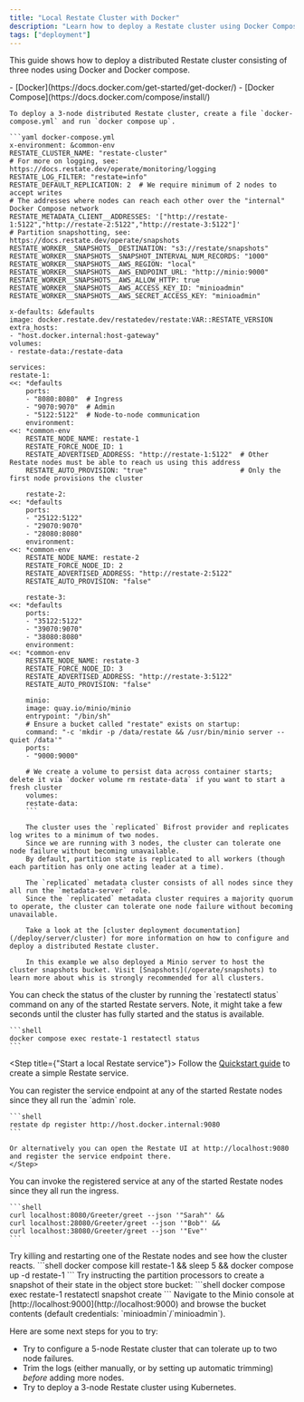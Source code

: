 ```yaml
---
title: "Local Restate Cluster with Docker"
description: "Learn how to deploy a Restate cluster using Docker Compose."
tags: ["deployment"]
---
```


This guide shows how to deploy a distributed Restate cluster consisting of three nodes using Docker and Docker compose.

<Info title="Prerequisites">
    - [Docker](https://docs.docker.com/get-started/get-docker/)
    - [Docker Compose](https://docs.docker.com/compose/install/)
</Info>

<Steps>
<Step title="Deploy the Restate cluster using Docker">

    To deploy a 3-node distributed Restate cluster, create a file `docker-compose.yml` and run `docker compose up`.

    ```yaml docker-compose.yml
    x-environment: &common-env
    RESTATE_CLUSTER_NAME: "restate-cluster"
    # For more on logging, see: https://docs.restate.dev/operate/monitoring/logging
    RESTATE_LOG_FILTER: "restate=info"
    RESTATE_DEFAULT_REPLICATION: 2  # We require minimum of 2 nodes to accept writes
    # The addresses where nodes can reach each other over the "internal" Docker Compose network
    RESTATE_METADATA_CLIENT__ADDRESSES: '["http://restate-1:5122","http://restate-2:5122","http://restate-3:5122"]'
    # Partition snapshotting, see: https://docs.restate.dev/operate/snapshots
    RESTATE_WORKER__SNAPSHOTS__DESTINATION: "s3://restate/snapshots"
    RESTATE_WORKER__SNAPSHOTS__SNAPSHOT_INTERVAL_NUM_RECORDS: "1000"
    RESTATE_WORKER__SNAPSHOTS__AWS_REGION: "local"
    RESTATE_WORKER__SNAPSHOTS__AWS_ENDPOINT_URL: "http://minio:9000"
    RESTATE_WORKER__SNAPSHOTS__AWS_ALLOW_HTTP: true
    RESTATE_WORKER__SNAPSHOTS__AWS_ACCESS_KEY_ID: "minioadmin"
    RESTATE_WORKER__SNAPSHOTS__AWS_SECRET_ACCESS_KEY: "minioadmin"

    x-defaults: &defaults
    image: docker.restate.dev/restatedev/restate:VAR::RESTATE_VERSION
    extra_hosts:
    - "host.docker.internal:host-gateway"
    volumes:
    - restate-data:/restate-data

    services:
    restate-1:
    <<: *defaults
        ports:
        - "8080:8080"  # Ingress
        - "9070:9070"  # Admin
        - "5122:5122"  # Node-to-node communication
        environment:
    <<: *common-env
        RESTATE_NODE_NAME: restate-1
        RESTATE_FORCE_NODE_ID: 1
        RESTATE_ADVERTISED_ADDRESS: "http://restate-1:5122"  # Other Restate nodes must be able to reach us using this address
        RESTATE_AUTO_PROVISION: "true"                       # Only the first node provisions the cluster

        restate-2:
    <<: *defaults
        ports:
        - "25122:5122"
        - "29070:9070"
        - "28080:8080"
        environment:
    <<: *common-env
        RESTATE_NODE_NAME: restate-2
        RESTATE_FORCE_NODE_ID: 2
        RESTATE_ADVERTISED_ADDRESS: "http://restate-2:5122"
        RESTATE_AUTO_PROVISION: "false"

        restate-3:
    <<: *defaults
        ports:
        - "35122:5122"
        - "39070:9070"
        - "38080:8080"
        environment:
    <<: *common-env
        RESTATE_NODE_NAME: restate-3
        RESTATE_FORCE_NODE_ID: 3
        RESTATE_ADVERTISED_ADDRESS: "http://restate-3:5122"
        RESTATE_AUTO_PROVISION: "false"

        minio:
        image: quay.io/minio/minio
        entrypoint: "/bin/sh"
        # Ensure a bucket called "restate" exists on startup:
        command: "-c 'mkdir -p /data/restate && /usr/bin/minio server --quiet /data'"
        ports:
        - "9000:9000"

        # We create a volume to persist data across container starts; delete it via `docker volume rm restate-data` if you want to start a fresh cluster
        volumes:
        restate-data:
        ```

        The cluster uses the `replicated` Bifrost provider and replicates log writes to a minimum of two nodes.
        Since we are running with 3 nodes, the cluster can tolerate one node failure without becoming unavailable.
        By default, partition state is replicated to all workers (though each partition has only one acting leader at a time).

        The `replicated` metadata cluster consists of all nodes since they all run the `metadata-server` role.
        Since the `replicated` metadata cluster requires a majority quorum to operate, the cluster can tolerate one node failure without becoming unavailable.

        Take a look at the [cluster deployment documentation](/deploy/server/cluster) for more information on how to configure and deploy a distributed Restate cluster.

        In this example we also deployed a Minio server to host the cluster snapshots bucket. Visit [Snapshots](/operate/snapshots) to learn more about whis is strongly recommended for all clusters.
</Step>

<Step title="Check the cluster status">
    You can check the status of the cluster by running the `restatectl status` command on any of the started Restate servers.
    Note, it might take a few seconds until the cluster has fully started and the status is available.

    ```shell
    docker compose exec restate-1 restatectl status
    ```
</Step>

<Step title={"Start a local Restate service"}>
    Follow the [Quickstart guide](/guides/quickstart) to create a simple Restate service.
</Step>

<Step title="Register the service endpoint">
    You can register the service endpoint at any of the started Restate nodes since they all run the `admin` role.

    ```shell
    restate dp register http://host.docker.internal:9080
    ```

    Or alternatively you can open the Restate UI at http://localhost:9080 and register the service endpoint there.
    </Step>

<Step title="Invoke the service">
    You can invoke the registered service at any of the started Restate nodes since they all run the ingress.

    ```shell
    curl localhost:8080/Greeter/greet --json '"Sarah"' &&
    curl localhost:28080/Greeter/greet --json '"Bob"' &&
    curl localhost:38080/Greeter/greet --json '"Eve"'
    ```
</Step>

<Step title="Kill and restart Restate servers">
    Try killing and restarting one of the Restate nodes and see how the cluster reacts.
    ```shell
    docker compose kill restate-1 &&
    sleep 5 &&
    docker compose up -d restate-1
    ```
</Step>

<Step title="Create snapshots">
    Try instructing the partition processors to create a snapshot of their state in the object store bucket:
    ```shell
    docker compose exec restate-1 restatectl snapshot create
    ```
    Navigate to the Minio console at [http://localhost:9000](http://localhost:9000) and browse the bucket contents (default credentials: `minioadmin`/`minioadmin`).
</Step>
<Step title="🎉Congratulations, you managed to run your first distributed Restate cluster and simulated some failures!"/>
</Steps>

Here are some next steps for you to try:

- Try to configure a 5-node Restate cluster that can tolerate up to two node failures.
- Trim the logs (either manually, or by setting up automatic trimming) _before_ adding more nodes.
- Try to deploy a 3-node Restate cluster using Kubernetes.
